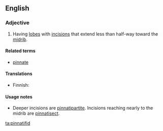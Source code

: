==English==

===Adjective===
{{en-adj|-}}

# {{label|en|botany|of leaves}} Having [[lobe]]s with [[incision]]s that extend less than half-way toward the [[midrib]].

====Related terms====
* [[pinnate]]

====Translations====
{{trans-top|of leaves, having lobes with incisions that extend less than half-way toward the midrib}}
* Finnish: {{t|fi|halkoinen}}
{{trans-mid}}
{{trans-bottom}}

====Usage notes====
* Deeper incisions are [[pinnatipartite]]. Incisions reaching nearly to the midrib are [[pinnatisect]].

[[ta:pinnatifid]]
